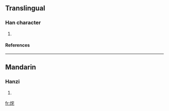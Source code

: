 ==Translingual==
===Han character===
{{Han char|rn=86|rad=火|as=06|sn=10|four=9381<sub>4</sub>|canj=火十竹心 (FJHP)}}
# {{defn|Han|sort=火06}}
====References====
{{Han ref|kx=0671.070|dkj=19024|hdz=32201.020|uh=70E2|ud=28898|bh=D270|bd=53872}}

----
==Mandarin==
===Hanzi===
{{cmn-hanzi|pin=[[zhè]] (zhe4)|wg=che<sup>4</sup>}}
# {{defn|Mandarin}}

[[fr:烢]]